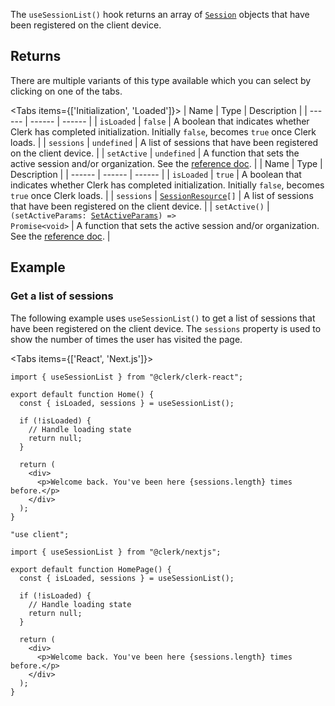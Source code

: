 The `useSessionList()` hook returns an array of [`Session`](/docs/reference/javascript/session) objects that have been registered on the client device.

## Returns

There are multiple variants of this type available which you can select by clicking on one of the tabs.

<Tabs items={['Initialization', 'Loaded']}>
<Tab>
| Name | Type | Description |
| ------ | ------ | ------ |
| `isLoaded` | `false` | A boolean that indicates whether Clerk has completed initialization. Initially `false`, becomes `true` once Clerk loads. |
| `sessions` | `undefined` | A list of sessions that have been registered on the client device. |
| `setActive` | `undefined` | A function that sets the active session and/or organization. See the [reference doc](/docs/reference/javascript/clerk#set-active). |
</Tab>
<Tab>
| Name | Type | Description |
| ------ | ------ | ------ |
| `isLoaded` | `true` | A boolean that indicates whether Clerk has completed initialization. Initially `false`, becomes `true` once Clerk loads. |
| `sessions` | <code>[SessionResource](/docs/reference/javascript/session)[]</code> | A list of sessions that have been registered on the client device. |
| `setActive()` | <code>(setActiveParams: [SetActiveParams](../types/set-active-params.mdx)) => Promise\<void\></code> | A function that sets the active session and/or organization. See the [reference doc](/docs/reference/javascript/clerk#set-active). |
</Tab>
</Tabs>

## Example

### Get a list of sessions

The following example uses `useSessionList()` to get a list of sessions that have been registered on the client device. The `sessions` property is used to show the number of times the user has visited the page.

<Tabs items={['React', 'Next.js']}>
<Tab>

```tsx {{ filename: 'src/Home.tsx' }}
import { useSessionList } from "@clerk/clerk-react";

export default function Home() {
  const { isLoaded, sessions } = useSessionList();

  if (!isLoaded) {
    // Handle loading state
    return null;
  }

  return (
    <div>
      <p>Welcome back. You've been here {sessions.length} times before.</p>
    </div>
  );
}
```

</Tab>
<Tab>

```tsx {{ filename: 'app/page.tsx' }}
"use client";

import { useSessionList } from "@clerk/nextjs";

export default function HomePage() {
  const { isLoaded, sessions } = useSessionList();

  if (!isLoaded) {
    // Handle loading state
    return null;
  }

  return (
    <div>
      <p>Welcome back. You've been here {sessions.length} times before.</p>
    </div>
  );
}
```

</Tab>
</Tabs>
